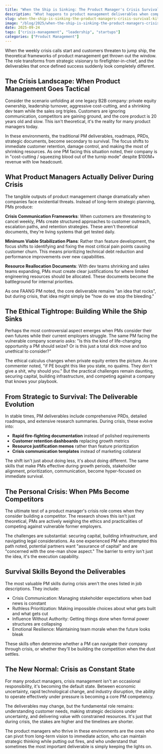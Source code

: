 ```yaml
---
title: "When the Ship is Sinking: The Product Manager's Crisis Survival Kit"
description: "What happens to product management deliverables when companies face existential threats? A deep dive into the real work of PMs during crisis."
slug: when-the-ship-is-sinking-the-product-managers-crisis-survival-kit
image: "/blog/2025/when-the-ship-is-sinking-the-product-managers-crisis-survival-kit.webp"
date: 2025-09-24
tags: ["crisis-management", "leadership", "startups"]
categories: ["Product Management"]
---
```


When the weekly crisis calls start and customers threaten to jump ship, the theoretical frameworks of product management get thrown out the window. The role transforms from strategic visionary to firefighter-in-chief, and the deliverables that once defined success suddenly look completely different.

## The Crisis Landscape: When Product Management Goes Tactical

Consider the scenario unfolding at one legacy B2B company: private equity ownership, leadership turnover, aggressive cost-cutting, and a shrinking dev team while the sales org triples. Customers are ignoring communication, competitors are gaining ground, and the core product is 20 years old and slow. This isn't theoretical, it's the reality for many product managers today.

In these environments, the traditional PM deliverables, roadmaps, PRDs, strategic documents, become secondary to survival. The focus shifts to immediate customer retention, damage control, and making the most of shrinking resources. As one PM facing this situation noted, their company is in "cost-cutting / squeezing blood out of the turnip mode" despite $100M+ revenue with low headcount.

## What Product Managers Actually Deliver During Crisis

The tangible outputs of product management change dramatically when companies face existential threats. Instead of long-term strategic planning, PMs produce:

**Crisis Communication Frameworks**: When customers are threatening to cancel weekly, PMs create structured approaches to customer outreach, escalation paths, and retention strategies. These aren't theoretical documents, they're living systems that get tested daily.

**Minimum Viable Stabilization Plans**: Rather than feature development, the focus shifts to identifying and fixing the most critical pain points causing customer churn. This means prioritizing technical debt reduction and performance improvements over new capabilities.

**Resource Reallocation Documents**: With dev teams shrinking and sales teams expanding, PMs must create clear justifications for where limited engineering resources should be allocated. These documents become the battleground for internal priorities.

As one FAANG PM noted, the core deliverable remains "an idea that rocks", but during crisis, that idea might simply be "how do we stop the bleeding."

## The Ethical Tightrope: Building While the Ship Sinks

Perhaps the most controversial aspect emerges when PMs consider their own futures while their current employers struggle. The same PM facing the vulnerable company scenario asks: "Is this the kind of life-changing opportunity a PM should seize? Or is this just a total dick move and too unethical to consider?"

The ethical calculus changes when private equity enters the picture. As one commenter noted, "if PE bought this like you state, no qualms. They don't give a shit, why should you." But the practical challenges remain daunting, securing capital, building infrastructure, and competing against a company that knows your playbook.

## From Strategic to Survival: The Deliverable Evolution

In stable times, PM deliverables include comprehensive PRDs, detailed roadmaps, and extensive research summaries. During crisis, these evolve into:

- **Rapid fire-fighting documentation** instead of polished requirements
- **Customer retention dashboards** replacing growth metrics
- **Resource justification memos** rather than feature prioritization
- **Crisis communication templates** instead of marketing collateral

The shift isn't just about doing less, it's about doing different. The same skills that make PMs effective during growth periods, stakeholder alignment, prioritization, communication, become hyper-focused on immediate survival.

## The Personal Crisis: When PMs Become Competitors

The ultimate test of a product manager's crisis role comes when they consider building a competitor. The research shows this isn't just theoretical, PMs are actively weighing the ethics and practicalities of competing against vulnerable former employers.

The challenges are substantial: securing capital, building infrastructure, and navigating legal considerations. As one experienced PM who attempted this path noted, potential partners want "assurance of capital" and are "concerned with the one-man show aspect." The barrier to entry isn't just the idea, it's the execution capability.

## Survival Skills Beyond the Deliverables

The most valuable PM skills during crisis aren't the ones listed in job descriptions. They include:

- Crisis Communication: Managing stakeholder expectations when bad news is constant
- Ruthless Prioritization: Making impossible choices about what gets built and what gets cut
- Influence Without Authority: Getting things done when formal power structures are collapsing
- Emotional Resilience\: Maintaining team morale when the future looks bleak

These skills often determine whether a PM can navigate their company through crisis, or whether they'll be building the competition when the dust settles.

## The New Normal: Crisis as Constant State

For many product managers, crisis management isn't an occasional responsibility, it's becoming the default state. Between economic uncertainty, rapid technological change, and industry disruption, the ability to operate effectively under pressure is becoming a core PM competency.

The deliverables may change, but the fundamental role remains: understanding customer needs, making strategic decisions under uncertainty, and delivering value with constrained resources. It's just that during crisis, the stakes are higher and the timelines are shorter.

The product managers who thrive in these environments are the ones who can pivot from long-term vision to immediate action, who can maintain strategic thinking while putting out fires, and who understand that sometimes the most important deliverable is simply keeping the lights on.
